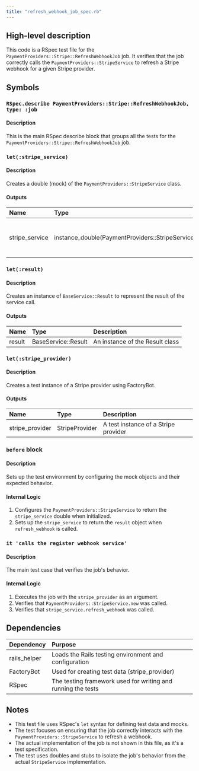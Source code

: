 ```yaml
---
title: "refresh_webhook_job_spec.rb"
---
```


## High-level description
This code is a RSpec test file for the `PaymentProviders::Stripe::RefreshWebhookJob` job. It verifies that the job correctly calls the `PaymentProviders::StripeService` to refresh a Stripe webhook for a given Stripe provider.

## Symbols

### `RSpec.describe PaymentProviders::Stripe::RefreshWebhookJob, type: :job`
#### Description
This is the main RSpec describe block that groups all the tests for the `PaymentProviders::Stripe::RefreshWebhookJob` job.

### `let(:stripe_service)`
#### Description
Creates a double (mock) of the `PaymentProviders::StripeService` class.

#### Outputs
| Name | Type | Description |
|:-----|:-----|:------------|
| stripe_service | instance_double(PaymentProviders::StripeService) | A mock object representing the StripeService |

### `let(:result)`
#### Description
Creates an instance of `BaseService::Result` to represent the result of the service call.

#### Outputs
| Name | Type | Description |
|:-----|:-----|:------------|
| result | BaseService::Result | An instance of the Result class |

### `let(:stripe_provider)`
#### Description
Creates a test instance of a Stripe provider using FactoryBot.

#### Outputs
| Name | Type | Description |
|:-----|:-----|:------------|
| stripe_provider | StripeProvider | A test instance of a Stripe provider |

### `before` block
#### Description
Sets up the test environment by configuring the mock objects and their expected behavior.

#### Internal Logic
1. Configures the `PaymentProviders::StripeService` to return the `stripe_service` double when initialized.
2. Sets up the `stripe_service` to return the `result` object when `refresh_webhook` is called.

### `it 'calls the register webhook service'`
#### Description
The main test case that verifies the job's behavior.

#### Internal Logic
1. Executes the job with the `stripe_provider` as an argument.
2. Verifies that `PaymentProviders::StripeService.new` was called.
3. Verifies that `stripe_service.refresh_webhook` was called.

## Dependencies
| Dependency | Purpose |
|:-----------|:--------|
| rails_helper | Loads the Rails testing environment and configuration |
| FactoryBot | Used for creating test data (stripe_provider) |
| RSpec | The testing framework used for writing and running the tests |

## Notes
- This test file uses RSpec's `let` syntax for defining test data and mocks.
- The test focuses on ensuring that the job correctly interacts with the `PaymentProviders::StripeService` to refresh a webhook.
- The actual implementation of the job is not shown in this file, as it's a test specification.
- The test uses doubles and stubs to isolate the job's behavior from the actual `StripeService` implementation.